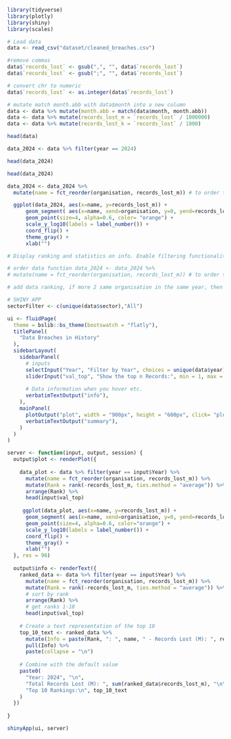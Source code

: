 ``` r
library(tidyverse)
library(plotly)
library(shiny)
library(scales)
```

``` r
# Load data
data <- read_csv("dataset/cleaned_breaches.csv")

```

``` r

#remove commas
data$`records_lost` <- gsub(",", "", data$`records_lost`)
data$`records_lost` <- gsub(";", "", data$`records_lost`)

# convert chr to numeric
data$`records_lost` <- as.integer(data$`records_lost`)

# mutate match month.abb with data$month into a new column
data <- data %>% mutate(month.abb = match(data$month, month.abb))
data <- data %>% mutate(records_lost_m = `records_lost` / 1000000)
data <- data %>% mutate(records_lost_k = `records_lost` / 1000)

head(data)

data_2024 <- data %>% filter(year == 2024)

head(data_2024)

```

``` r

head(data_2024)

data_2024 <- data_2024 %>% 
  mutate(name = fct_reorder(organisation, records_lost_m)) # to order the data in the graph

  ggplot(data_2024, aes(x=name, y=records_lost_m)) +
      geom_segment( aes(x=name, xend=organisation, y=0, yend=records_lost_m)) +
      geom_point(size=4, alpha=0.6, color= "orange") +
      scale_y_log10(labels = label_number()) +
      coord_flip() +
      theme_gray() +
      xlab("")

```

``` r

# Display ranking and statistics on info. Enable filtering functionality. 

# order data function data_2024 <- data_2024 %>% 
# mutate(name = fct_reorder(organisation, records_lost_m)) # to order the data in the graph

# add data ranking, if more 2 same organisation in the same year, then add together.

# SHINY APP
sectorFilter <- c(unique(data$sector),"All")

ui <- fluidPage(
  theme = bslib::bs_theme(bootswatch = "flatly"),
  titlePanel(
    "Data Breaches in History"
  ),
  sidebarLayout(
    sidebarPanel(
      # inputs
      selectInput("Year", "Filter by Year", choices = unique(data$year), selected = 2024),
      sliderInput("val_top", "Show the top n Records:", min = 1, max = 30, value = 10, step = 1),
      
      # Data information when you hover etc.
      verbatimTextOutput("info"),
    ),
    mainPanel(
      plotOutput("plot", width = "900px", height = "600px", click= "plot_click"),
      verbatimTextOutput("summary"),
    )
  )
)

server <- function(input, output, session) {
  output$plot <- renderPlot({
    
    data_plot <- data %>% filter(year == input$Year) %>%
      mutate(name = fct_reorder(organisation, records_lost_m)) %>%
      mutate(Rank = rank(-records_lost_m, ties.method = "average")) %>%
      arrange(Rank) %>%
      head(input$val_top)
    
     ggplot(data_plot, aes(x=name, y=records_lost_m)) +
      geom_segment( aes(x=name, xend=organisation, y=0, yend=records_lost_m)) +
      geom_point(size=4, alpha=0.6, color="orange") +
      scale_y_log10(labels = label_number()) +
      coord_flip() +
      theme_gray() +
      xlab("")
  }, res = 96)
  
  output$info <- renderText({
    ranked_data <- data %>% filter(year == input$Year) %>% 
      mutate(name = fct_reorder(organisation, records_lost_m)) %>%
      mutate(Rank = rank(-records_lost_m, ties.method = "average")) %>% 
      # sort by rank
      arrange(Rank) %>%
      # get ranks 1-10
      head(input$val_top)
    
    # Create a text representation of the top 10
    top_10_text <- ranked_data %>%
      mutate(Info = paste(Rank, ": ", name, " - Records Lost (M): ", records_lost_m)) %>%
      pull(Info) %>%
      paste(collapse = "\n")
    
    # Combine with the default value
    paste0(
      "Year: 2024", "\n",
      "Total Records Lost (M): ", sum(ranked_data$records_lost_m), "\n\n",
      "Top 10 Rankings:\n", top_10_text
    )
  })
  
}

shinyApp(ui, server)



```